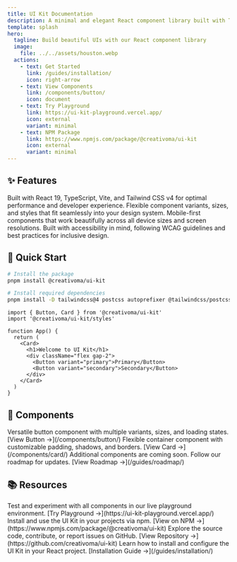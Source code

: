 ```yaml
---
title: UI Kit Documentation
description: A minimal and elegant React component library built with TypeScript, Vite, and Tailwind CSS v4.
template: splash
hero:
  tagline: Build beautiful UIs with our React component library
  image:
    file: ../../assets/houston.webp
  actions:
    - text: Get Started
      link: /guides/installation/
      icon: right-arrow
    - text: View Components
      link: /components/button/
      icon: document
    - text: Try Playground
      link: https://ui-kit-playground.vercel.app/
      icon: external
      variant: minimal
    - text: NPM Package
      link: https://www.npmjs.com/package/@creativoma/ui-kit
      icon: external
      variant: minimal
---
```



## ✨ Features

<CardGrid stagger>
  <Card title="🚀 Modern Stack" icon="rocket">
    Built with React 19, TypeScript, Vite, and Tailwind CSS v4 for optimal
    performance and developer experience.
  </Card>
  <Card title="🎨 Customizable" icon="setting">
    Flexible component variants, sizes, and styles that fit seamlessly into your
    design system.
  </Card>
  <Card title="📱 Responsive" icon="laptop">
    Mobile-first components that work beautifully across all device sizes and
    screen resolutions.
  </Card>
  <Card title="♿ Accessible" icon="approve-check">
    Built with accessibility in mind, following WCAG guidelines and best
    practices for inclusive design.
  </Card>
</CardGrid>

## 🎯 Quick Start

```bash
# Install the package
pnpm install @creativoma/ui-kit

# Install required dependencies
pnpm install -D tailwindcss@4 postcss autoprefixer @tailwindcss/postcss
```

```tsx
import { Button, Card } from '@creativoma/ui-kit'
import '@creativoma/ui-kit/styles'

function App() {
  return (
    <Card>
      <h1>Welcome to UI Kit</h1>
      <div className="flex gap-2">
        <Button variant="primary">Primary</Button>
        <Button variant="secondary">Secondary</Button>
      </div>
    </Card>
  )
}
```

## 🧩 Components

<CardGrid>
  <Card title="Button" icon="approve-check-circle">
    Versatile button component with multiple variants, sizes, and loading
    states. [View Button →](/components/button/)
  </Card>
  <Card title="Card" icon="document">
    Flexible container component with customizable padding, shadows, and
    borders. [View Card →](/components/card/)
  </Card>
  <Card title="More Components" icon="add-document">
    Additional components are coming soon. Follow our roadmap for updates. [View
    Roadmap →](/guides/roadmap/)
  </Card>
</CardGrid>

## 📚 Resources

<CardGrid>
  <Card title="🎮 Interactive Playground" icon="laptop">
    Test and experiment with all components in our live playground environment.
    [Try Playground →](https://ui-kit-playground.vercel.app/)
  </Card>
  <Card title="📦 NPM Package" icon="external">
    Install and use the UI Kit in your projects via npm. [View on NPM
    →](https://www.npmjs.com/package/@creativoma/ui-kit)
  </Card>
  <Card title="💻 Source Code" icon="github">
    Explore the source code, contribute, or report issues on GitHub. [View
    Repository →](https://github.com/creativoma/ui-kit)
  </Card>
  <Card title="🚀 Getting Started" icon="rocket">
    Learn how to install and configure the UI Kit in your React project.
    [Installation Guide →](/guides/installation/)
  </Card>
</CardGrid>
